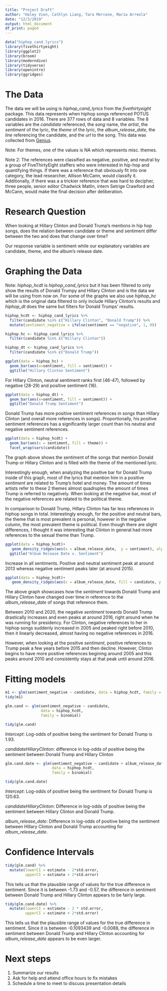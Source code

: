 ```yaml
---
title: "Project Draft"
author: "Haley Vien, Cathlyn Liang, Tara Mercene, Maria Arreola"
date: "12/3/2019"
output: html_document
df_print: paged
---
```


```r
data("hiphop_cand_lyrics")
library(fivethirtyeight)
library(ggplot2)
library(broom)
library(moderndive)
library(tidyverse)
library(openintro)
library(ggridges)
```

# The Data

The data we will be using is *hiphop_cand_lyrics* from the *fivethirtyeight* package. This data represents when hiphop songs referenced POTUS candidates in 2016. There are 377 rows of data and 8 variables. The 8 variables are the *candidate* referenced, the *song* name, the *artist*, the *sentiment* of the lyric, the *theme* of the lyric, the *album_release_date*, the *line* referencing the candidate, and the *url* to the song. This data was collected from [Genius](https://genius.com/).

Note: For themes, one of the values is NA which represents misc. themes.

Note 2: The references were classified as negative, positive, and neutral by a group of FiveThirtyEight staffers who were interested in hip-hop and quantifying things. If there was a reference that obviously fit into one category, the lead researcher, Allison McCann, would classify it. Additionally, if there was a a trickier reference that was hard to decipher, three people, senior editor Chadwick Matlin, intern Setrige Crawford and McCann, would make the final decision after deliberation.

# Research Question

When looking at Hillary Clinton and Donald Trump’s mentions in hip hop songs, does the relation between candidate or theme and sentiment differ between the two and does that change over time?

Our response variable is sentiment while our explanatory variables are candidate, theme, and the album's release date. 

# Graphing the Data

Note: *hiphop_hcdt* is *hiphop_cand_lyrics* but it has been filtered to only show the results of Donald Trumpy and Hillary Clinton and is the data we will be using from now on. For some of the graphs we also use *hiphop_hc* which is the original data filtered to only include Hillary Clinton's results and *hiphop_dt* does the same but filters for Donald Trumps' results. 

```r
hiphop_hcdt <- hiphop_cand_lyrics %>% 
  filter(candidate %in% c("Hillary Clinton", "Donald Trump")) %>% 
  mutate(sentiment_negative = ifelse(sentiment == "negative", 1, 0))
```

```r
hiphop_hc <- hiphop_cand_lyrics %>% 
  filter(candidate %in% c("Hillary Clinton"))
```

```r
hiphop_dt <- hiphop_cand_lyrics %>% 
  filter(candidate %in% c("Donald Trump"))
```

```r
ggplot(data = hiphop_hc) +
  geom_bar(aes(x=sentiment, fill = sentiment)) +
  ggtitle("Hillary Clinton Sentiment")
```

For Hillary Clinton, neutral sentiment ranks first (46-47), followed by negative (28-29) and positive sentiment (16). 

```r
ggplot(data = hiphop_dt) +
  geom_bar(aes(x=sentiment, fill = sentiment)) +
  ggtitle("Donald Trump Sentiment")
```

Donald Trump has more positive sentiment references in songs than Hillary Clinton (and overall more references in songs). Proportionally, his positive sentiment references has a significantly larger count than his neutral and negative sentiment references.

```r
ggplot(data = hiphop_hcdt) + 
  geom_bar(aes(x = sentiment, fill = theme)) +
  facet_wrap(vars(candidate))
```

The graph above shows the sentiment of the songs that mention Donald Trump or Hillary Clinton and is filled with the theme of the mentioned lyric. 

Interestingly enough, when analyzing the positive bar for Donald Trump inside of this graph, most of the lyrics that mention him in a positive *sentiment* are related to Trump's hotel and money. The amount of times artists refer to these 2 themes almost quadruples the amount of times Trump is referred to negatively. When looking at the negative bar, most of the negative references are related to the political theme. 

In comparison to Donald Trump, Hillary Clinton has far less references in hiphop songs in total. Interestingly enough, for the positive and neutral bars, the theme that is most prevalent is personal, however in the negative column, the most prevalent theme is political. Even though there are slight differences, I thought it was interesting that Clinton in general had more references to the sexual theme than Trump. 

```r
ggplot(data = hiphop_hcdt)+
   geom_density_ridges(aes(x = album_release_date,  y = sentiment), alpha = .5) +
  ggtitle("Album Release Date v. Sentiment")
```

Increase in all sentiments. Positive and neutral sentiment peak at around 2013 whereas negative sentiment peaks later (at around 2015). 

```r
ggplot(data = hiphop_hcdt)+
   geom_density_ridges(aes(x = album_release_date, fill = candidate, y = sentiment), alpha = .5)
```


The above graph showcases how the *sentiment* towards Donald Trump and Hillary Clinton have changed over time in reference to the *album_release_date* of songs that reference them.

Between 2010 and 2020, the negative *sentiment* towards Donald Trump drastically increases and even peaks at around 2016, right around when he was running for presidency. For Clinton, negative references to her in hiphop songs suddenly increased in 2005 and peaked right before 2010, then it linearly decreased, almost having no negative references in 2016. 

However, when looking at the positive *sentiment*, positive references to Trump peak a few years before 2015 and then decline. However, Clinton begins to have more positive references begining around 2005 and this peaks around 2010 and consistently stays at that peak until around 2016.  

# Fitting models 


```r
m1 <- glm(sentiment_negative ~ candidate, data = hiphop_hcdt, family = binomial)
tidy(m1)
```



```r
glm.cand <- glm(sentiment_negative ~ candidate, 
                data = hiphop_hcdt, 
                family = binomial)

tidy(glm.cand)
```

*Intercept*: Log-odds of positive being the sentiment for Donald Trump is 1.93.

*candidateHillaryClinton*: difference in log-odds of positive being the sentiment between Donald Trump and Hillary Clinton 




```r
glm.cand.date <- glm(sentiment_negative ~ candidate + album_release_date, 
                     data = hiphop_hcdt, 
                     family = binomial)

tidy(glm.cand.date)
```

*Intercept*: Log-odds of positive being the sentiment for Donald Trump is 120.63.

*candidateHillaryClinton*: Difference in log-odds of positive being the sentiment between Hillary Clinton and Donald Trump. 

*album_release_date*: Difference in log-odds of positive being the sentiment between Hillary Clinton and Donald Trump accounting for *album_release_date*.

# Confidence Intervals

```r
tidy(glm.cand) %>% 
  mutate(lowerCI = estimate - 2*std.error,
         upperCI = estimate + 2*std.error)

```

This tells us that the plausible range of values for the true difference in sentiment. Since it is between -1.73 and -0.57, the difference in sentiment between Donald Trump and Hillary Clinton appears to be fairly large. 

```r
tidy(glm.cand.date) %>% 
  mutate(lowerCI = estimate - 2 * std.error,
         upperCI = estimate + 2*std.error)
```

This tells us that the plausible range of values for the true difference in sentiment. Since it is between -0.1093439 and -0.0088, the difference in sentiment between Donald Trump and Hillary Clinton accounting for *album_release_date* appears to be even larger. 

# Next steps
(@) Summarize our results
(@) Ask for help and attend office hours to fix mistakes
(@) Schedule a time to meet to discuss presentation details
